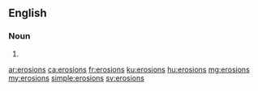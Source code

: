 ==English==

===Noun===
{{head|en|noun plural form}}

# {{plural of|erosion|lang=en}}

[[ar:erosions]]
[[ca:erosions]]
[[fr:erosions]]
[[ku:erosions]]
[[hu:erosions]]
[[mg:erosions]]
[[my:erosions]]
[[simple:erosions]]
[[sv:erosions]]